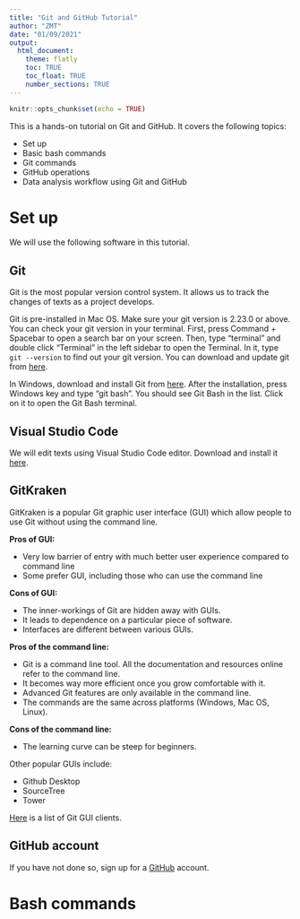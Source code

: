 ```yaml
---
title: "Git and GitHub Tutorial"
author: "ZMT"
date: "01/09/2021"
output: 
  html_document:
    theme: flatly
    toc: TRUE
    toc_float: TRUE
    number_sections: TRUE
---
```


```r
knitr::opts_chunk$set(echo = TRUE)
```

This is a hands-on tutorial on Git and GitHub. It covers the following topics:

-   Set up
-   Basic bash commands
-   Git commands
-   GitHub operations
-   Data analysis workflow using Git and GitHub

# Set up

We will use the following software in this tutorial.

## Git

Git is the most popular version control system. It allows us to track the changes of texts as a project develops.

Git is pre-installed in Mac OS. Make sure your git version is 2.23.0 or above. You can check your git version in your terminal. First, press Command + Spacebar to open a search bar on your screen. Then, type "terminal" and double click "Terminal" in the left sidebar to open the Terminal. In it, type `git --version` to find out your git version. You can download and update git from [here](https://sourceforge.net/projects/git-osx-installer/).

In Windows, download and install Git from [here](https://git-scm.com/download/win). After the installation, press Windows key and type "git bash". You should see Git Bash in the list. Click on it to open the Git Bash terminal.

## Visual Studio Code

We will edit texts using Visual Studio Code editor. Download and install it [here](https://code.visualstudio.com/).

## GitKraken

GitKraken is a popular Git graphic user interface (GUI) which allow people to use Git without using the command line.

**Pros of GUI:**

-   Very low barrier of entry with much better user experience compared to command line
-   Some prefer GUI, including those who can use the command line

**Cons of GUI:**

-   The inner-workings of Git are hidden away with GUIs.
-   It leads to dependence on a particular piece of software.
-   Interfaces are different between various GUIs.

**Pros of the command line:**

-   Git is a command line tool. All the documentation and resources online refer to the command line.
-   It becomes way more efficient once you grow comfortable with it.
-   Advanced Git features are only available in the command line.
-   The commands are the same across platforms (Windows, Mac OS, Linux).

**Cons of the command line:**

-   The learning curve can be steep for beginners.

Other popular GUIs include:

-   Github Desktop
-   SourceTree
-   Tower

[Here](https://git-scm.com/downloads/guis) is a list of Git GUI clients.

## GitHub account

If you have not done so, sign up for a [GitHub](https://github.com/) account.

# Bash commands
